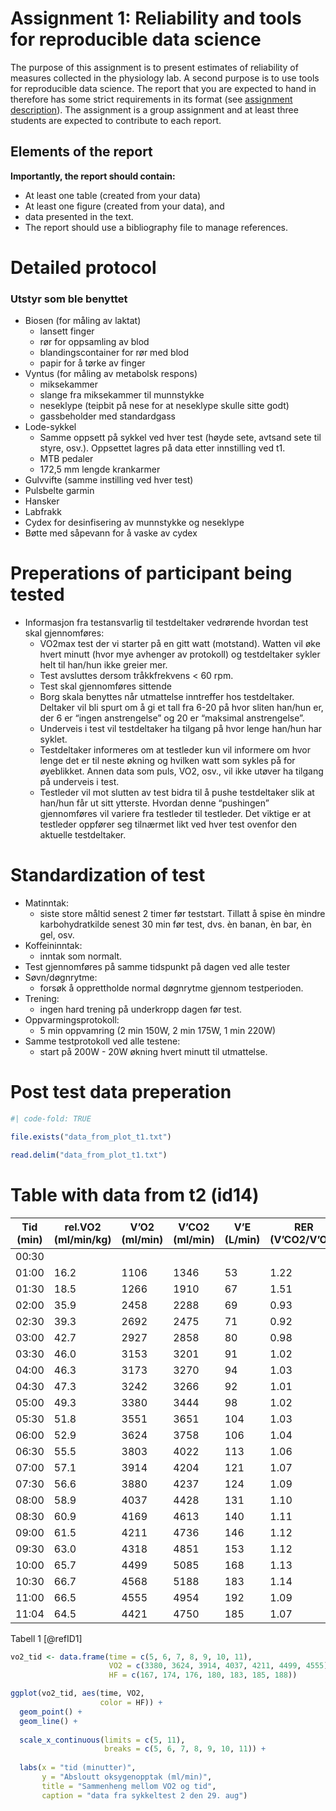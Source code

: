 

# Assignment 1: Reliability and tools for reproducible data science {#assignment1}

The purpose of this assignment is to present estimates of reliability of measures collected in the physiology lab. A second purpose is to use tools for reproducible data science. The report that you are expected to hand in therefore has some strict requirements in its format (see [assignment description](https://dhammarstrom.github.io/quant-methods-workshops/assignment-1.html)). The assignment is a group assignment and at least three students are expected to contribute to each report.

## Elements of the report

**Importantly, the report should contain:**

- At least one table (created from your data)
- At least one figure (created from your data), and
- data presented in the text.
- The report should use a bibliography file to manage references.



# Detailed protocol
### Utstyr som ble benyttet 

 - Biosen (for måling av laktat) 
    - lansett finger
    - rør for oppsamling av blod
    - blandingscontainer for rør med blod
    - papir for å tørke av finger
 - Vyntus (for måling av metabolsk respons)
    - miksekammer
    - slange fra miksekammer til munnstykke
    - neseklype (teipbit på nese for at neseklype skulle sitte godt)
    - gassbeholder med standardgass
 - Lode-sykkel
    - Samme oppsett på sykkel ved hver test (høyde sete, avtsand sete til styre, osv.). Oppsettet lagres på data etter innstilling ved t1.
    - MTB pedaler
    - 172,5 mm lengde krankarmer
 - Gulvvifte (samme instilling ved hver test)
 - Pulsbelte garmin
 - Hansker
 - Labfrakk
 - Cydex for desinfisering av munnstykke og neseklype
 - Bøtte med såpevann for å vaske av cydex
 
 

# Preperations of participant being tested
  - Informasjon fra testansvarlig til testdeltaker vedrørende hvordan     test skal gjennomføres:
      - VO2max test der vi starter på en gitt watt (motstand). Watten vil øke hvert minutt (hvor mye avhenger av protokoll) og testdeltaker sykler helt til han/hun ikke greier mer. 
      - Test avsluttes dersom tråkkfrekvens < 60 rpm. 
      - Test skal gjennomføres sittende
      - Borg skala benyttes når utmattelse inntreffer hos testdeltaker. Deltaker vil bli spurt om å gi et tall fra 6-20 på hvor sliten han/hun er, der 6 er "ingen anstrengelse" og 20 er "maksimal anstrengelse". 
      - Underveis i test vil testdeltaker ha tilgang på hvor lenge han/hun har syklet. 
      - Testdeltaker informeres om at testleder kun vil informere om hvor lenge det er til neste økning og hvilken watt som sykles på for øyeblikket. Annen data som puls, VO2, osv., vil ikke utøver ha tilgang på underveis i test. 
      - Testleder vil mot slutten av test bidra til å pushe testdeltaker slik at han/hun får ut sitt ytterste. Hvordan denne "pushingen" gjennomføres vil variere fra testleder til testleder. Det viktige er at testleder oppfører seg tilnærmet likt ved hver test ovenfor den aktuelle testdeltaker. 
      
    

# Standardization of test
 - Matinntak: 
    - siste store måltid senest 2 timer før teststart. Tillatt å spise èn mindre karbohydratkilde senest 30 min før test, dvs. èn banan, èn bar, èn gel, osv. 
 - Koffeininntak: 
    - inntak som normalt. 
 - Test gjennomføres på samme tidspunkt på dagen ved alle tester
 - Søvn/døgnrytme: 
    - forsøk å opprettholde normal døgnrytme gjennom testperioden. 
 - Trening: 
    - ingen hard trening på underkropp dagen før test. 
 - Oppvarmingsprotokoll: 
    - 5 min oppvamring (2 min 150W, 2 min 175W, 1 min 220W)
 - Samme testprotokoll ved alle testene: 
    - start på 200W - 20W økning hvert minutt til utmattelse. 
 
 
 

# Post test data preperation

  
    
    
```r
#| code-fold: TRUE

file.exists("data_from_plot_t1.txt")

read.delim("data_from_plot_t1.txt")

```
 
 
 
# Table with data from t2 (id14)
 |Tid (min)|rel.VO2 (ml/min/kg)|V'O2 (ml/min)|V'CO2 (ml/min)|V'E (L/min)|RER (V'CO2/V'O2)|BF (1/min)|HF (1/min)|
 |  ---|---   |---    |---  |---    |--- |---     |--- |
 |00:30|      |       |     |       |    |        | 164|
 |01:00| 16.2 | 1106  |1346 |   53  |1.22|  19.7  | 128|
 |01:30| 18.5 | 1266  |1910 |   67  |1.51|  21.2  | 148|
 |02:00| 35.9 | 2458  |2288 |   69  |0.93|  24.8  | 155|
 |02:30| 39.3 | 2692  |2475 |   71  |0.92|  26.7  | 154|
 |03:00| 42.7 | 2927  |2858 |   80  |0.98|  26.4  | 152|
 |03:30| 46.0 | 3153  |3201 |   91  |1.02|  27.5  | 161|
 |04:00| 46.3 | 3173  |3270 |   94  |1.03|  28.7  | 165|
 |04:30| 47.3 | 3242  |3266 |   92  |1.01|  29.5  | 158|
 |05:00| 49.3 | 3380  |3444 |   98  |1.02|  30.6  | 167|
 |05:30| 51.8 | 3551  |3651 |  104  |1.03|  29.4  | 172|
 |06:00| 52.9 | 3624  |3758 |  106  |1.04|  30.7  | 174|
 |06:30| 55.5 | 3803  |4022 |  113  |1.06|  30.1  | 176|
 |07:00| 57.1 | 3914  |4204 |  121  |1.07|  34.4  | 176|
 |07:30| 56.6 | 3880  |4237 |  124  |1.09|  32.8  | 179|
 |08:00| 58.9 | 4037  |4428 |  131  |1.10|  37.0  | 180|
 |08:30| 60.9 | 4169  |4613 |  140  |1.11|  36.8  | 182|
 |09:00| 61.5 | 4211  |4736 |  146  |1.12|  39.4  | 183|
 |09:30| 63.0 | 4318  |4851 |  153  |1.12|  40.4  | 184|
 |10:00| 65.7 | 4499  |5085 |  168  |1.13|  44.2  | 185|
 |10:30| 66.7 | 4568  |5188 |  183  |1.14|  53.0  | 187|
 |11:00| 66.5 | 4555  |4954 |  192  |1.09| 86.1?  | 188|
 |11:04| 64.5 | 4421  |4750 |  185  |1.07|  65.9  | 189|
 
Tabell 1 [@refID1]  
   
  
```r

vo2_tid <- data.frame(time = c(5, 6, 7, 8, 9, 10, 11), 
                      VO2 = c(3380, 3624, 3914, 4037, 4211, 4499, 4555), 
                      HF = c(167, 174, 176, 180, 183, 185, 188))

ggplot(vo2_tid, aes(time, VO2, 
                    color = HF)) +
  geom_point() +
  geom_line() +
  
  scale_x_continuous(limits = c(5, 11), 
                     breaks = c(5, 6, 7, 8, 9, 10, 11)) +
  
  labs(x = "tid (minutter)", 
       y = "Absloutt oksygenopptak (ml/min)", 
       title = "Sammenheng mellom VO2 og tid", 
       caption = "data fra sykkeltest 2 den 29. aug")

```
  
